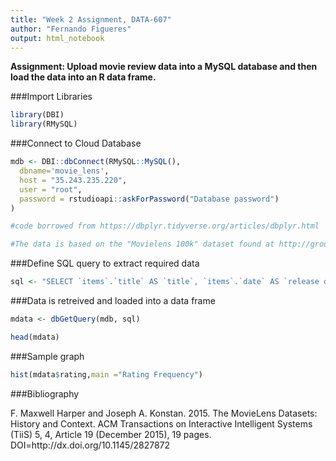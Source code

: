 ```yaml
---
title: "Week 2 Assignment, DATA-607"
author: "Fernando Figueres"
output: html_notebook
---
```


**Assignment: Upload movie review data into a MySQL database and then load the data into an R data frame.**

###Import Libraries
```r
library(DBI)
library(RMySQL)
```


###Connect to Cloud Database
```r
mdb <- DBI::dbConnect(RMySQL::MySQL(),
  dbname='movie_lens',
  host = "35.243.235.220",
  user = "root",
  password = rstudioapi::askForPassword("Database password")
)

#code borrowed from https://dbplyr.tidyverse.org/articles/dbplyr.html

#The data is based on the "Movielens 100k" dataset found at http://grouplens.org/datasets/movielens/100k/
```


###Define SQL query to extract required data
```r
sql <- "SELECT `items`.`title` AS `title`, `items`.`date` AS `release date`, `ratingsdata`.`reviewdatetime` AS `review date & time`, `ratingsdata`.`rating` AS `rating`, `users`.`gender` AS `gender`, `users`.`age` AS `age`, `users`.`occupation` AS `occupation`, `users`.`zip` AS `zip` FROM ((`ratingsdata` JOIN `items` ON ((`items`.`itemid` = `ratingsdata`.`itemid`))) JOIN `users` ON ((`ratingsdata`.`userid` = `users`.`userid`))) ORDER BY items.date DESC"
```


###Data is retreived and loaded into a data frame
```r
mdata <- dbGetQuery(mdb, sql)
```

```r
head(mdata)
```

###Sample graph
```r
hist(mdata$rating,main ="Rating Frequency")

```

###Bibliography

F. Maxwell Harper and Joseph A. Konstan. 2015. The MovieLens Datasets:
History and Context. ACM Transactions on Interactive Intelligent
Systems (TiiS) 5, 4, Article 19 (December 2015), 19 pages.
DOI=http://dx.doi.org/10.1145/2827872

